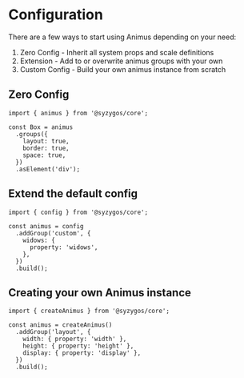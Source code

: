 <Meta title="Configuration" />

# Configuration

There are a few ways to start using Animus depending on your need:

1. Zero Config - Inherit all system props and scale definitions
2. Extension - Add to or overwrite animus groups with your own
3. Custom Config - Build your own animus instance from scratch

## Zero Config

```tsx
import { animus } from '@syzygos/core';

const Box = animus
  .groups({
    layout: true,
    border: true,
    space: true,
  })
  .asElement('div');
```

## Extend the default config

```tsx
import { config } from '@syzygos/core';

const animus = config
  .addGroup('custom', {
    widows: {
      property: 'widows',
    },
  })
  .build();
```

## Creating your own Animus instance

```tsx
import { createAnimus } from '@syzygos/core';

const animus = createAnimus()
  .addGroup('layout', {
    width: { property: 'width' },
    height: { property: 'height' },
    display: { property: 'display' },
  })
  .build();
```
